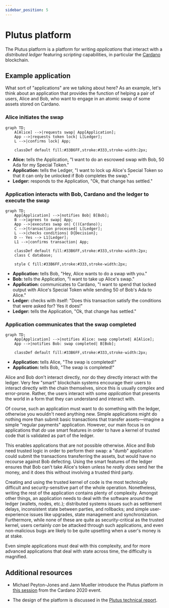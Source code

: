 ```yaml
---
sidebar_position: 5
---
```


# Plutus platform

The Plutus platform is a platform for writing *applications* that interact with a *distributed ledger* featuring *scripting* capabilities, in particular the [Cardano](../reference/glossary.md#cardano) blockchain.

## Example application

What sort of "applications" are we talking about here? 
As an example, let's think about an application that provides the function of helping a pair of users, Alice and Bob, who want to engage in an atomic swap of some assets stored on Cardano.

### Alice initiates the swap

```mermaid
graph TD;
    A[Alice] -->|requests swap| App[Application];
    App -->|requests token lock| L[Ledger];
    L -->|confirms lock| App;

    classDef default fill:#33B6FF,stroke:#333,stroke-width:2px;
```

- **Alice:** tells the Application, "I want to do an escrowed swap with Bob, 50 Ada for my Special Token." 
- **Application:** tells the Ledger, "I want to lock up Alice's Special Token so that it can only be unlocked if Bob completes the swap."
- **Ledger:** responds to the Application, "Ok, that change has settled." 

### Application interacts with Bob, Cardano and the ledger to execute the swap 

```mermaid
graph TD;
    App[Application] -->|notifies Bob| B[Bob];
    B -->|agrees to swap| App;
    App -->|executes swap on| C((Cardano));
    C -->|transaction processed| L[Ledger];
    L -->|checks conditions| D{Decision};
    D -- Yes --> L1[Ledger];
    L1 -->|confirms transaction| App;

    classDef default fill:#33B6FF,stroke:#333,stroke-width:2px;
    class C database;

    style C fill:#33B6FF,stroke:#333,stroke-width:2px;
```


- **Application:** tells Bob, "Hey, Alice wants to do a swap with you." 
- **Bob:** tells the Application, "I want to take up Alice's swap." 
- **Application:** communicates to Cardano, "I want to spend that locked output with Alice's Special Token while sending 50 of Bob's Ada to Alice." 
- **Ledger:** checks with itself: "Does this transaction satisfy the conditions that were asked for? Yes it does!" 
- **Ledger:** tells the Application, "Ok, that change has settled."

### Application communicates that the swap completed 

```mermaid
graph TD;
    App[Application] -->|notifies Alice: swap completed| A[Alice];
    App -->|notifies Bob: swap completed| B[Bob];

    classDef default fill:#33B6FF,stroke:#333,stroke-width:2px;
```

- **Application:** tells Alice, "The swap is completed!" 
- **Application:** tells Bob, "The swap is completed!"

Alice and Bob don't interact directly, nor do they directly interact with the ledger. 
Very few "smart" blockchain systems encourage their users to interact directly with the chain themselves, since this is usually complex and error-prone. 
Rather, the users interact with some *application* that presents the world in a form that they can understand and interact with.

Of course, such an application must want to do something with the ledger, otherwise you wouldn't need anything new. 
Simple applications might do nothing more than submit basic transactions that transfer assets&mdash;imagine a simple "regular payments" application. 
However, our main focus is on applications that *do* use smart features in order to have a kernel of trusted code that is validated as part of the ledger.

This enables applications that are not possible otherwise. 
Alice and Bob need trusted logic in order to perform their swap: a "dumb" application could submit the transactions transferring the assets, but would have no recourse against Bob defecting. 
Using the smart features of the ledger ensures that Bob can't take Alice's token unless he *really does* send her the money, and it does this without involving a trusted third party.

Creating and using the trusted kernel of code is the most technically difficult and security-sensitive part of the whole operation.
Nonetheless, writing the rest of the application contains plenty of complexity. 
Amongst other things, an application needs to deal with the software around the ledger (wallets, nodes, etc.); distributed systems issues such as settlement delays, inconsistent state between parties, and rollbacks; and simple user-experience issues like upgrades, state management and synchronization. 
Furthermore, while none of these are quite as security-critical as the trusted kernel, users certainly *can* be attacked through such applications, and even non-malicious bugs are likely to be quite upsetting when a user's money is at stake.

Even simple applications must deal with this complexity, and for more advanced applications that deal with state across time, the difficulty is magnified.

## Additional resources

- Michael Peyton-Jones and Jann Mueller introduce the Plutus platform in [this session](https://youtu.be/usMPt8KpBeI?si=4zkS3J7Bq8aFxWbU) from the Cardano 2020 event. 

- The design of the platform is discussed in the [Plutus technical report](https://plutus.cardano.intersectmbo.org/plutus/resources/plutus-report.pdf).


